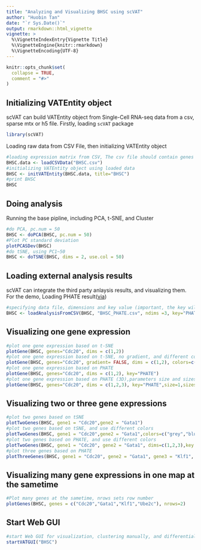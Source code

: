 ```yaml
---
title: "Analyzing and Visualizing BHSC using scVAT"
author: "Huobin Tan"
date: "`r Sys.Date()`"
output: rmarkdown::html_vignette
vignette: >
  %\VignetteIndexEntry{Vignette Title}
  %\VignetteEngine{knitr::rmarkdown}
  %\VignetteEncoding{UTF-8}
---
```


```r
knitr::opts_chunk$set(
  collapse = TRUE,
  comment = "#>"
)
```

## Initializing VATEntity object
scVAT can build VATEntity object from Single-Cell RNA-seq data from a csv, sparse mtx or h5 file. 
Firstly, loading `scVAT` package
```r
library(scVAT)
```
Loading raw data from CSV File, then initializing VATEntity object
```r
#loading expression matrix from CSV, The csv file should contain genes in the row and cells in the columns. 
BHSC.data <- loadCSVData("BHSC.csv")
#initializing VATEntity object using loaded data
BHSC <- initVATEntity(BHSC.data, title="BHSC")
#print BHSC
BHSC
```

## Doing analysis

Running the base pipline, including PCA, t-SNE, and Cluster
```r
#do PCA, pc.num = 50
BHSC <- doPCA(BHSC, pc.num = 50)
#Plot PC standard deviation
plotPCASDev(BHSC)
#do tSNE, using PC1~50
BHSC <- doTSNE(BHSC, dims = 2, use.col = 50)
```


## Loading external analysis results
scVAT can integrate the third party anlaysis results, and visualizing them.
For the demo, Loading PHATE result([via](http://biorxiv.org/content/early/2017/03/24/120378))
```r
#specifying data file, dimensions and key value (important, the key will be used later)
BHSC <- loadAnalysisFromCSV(BHSC, "BHSC_PHATE.csv", ndims =3, key="PHATE")
```

## Visualizing one gene expression

```r
#plot one gene expression based on t-SNE
plotGene(BHSC, genes="Cdc20", dims = c(1,2))
#plot one gene expression based on t-SNE, no gradient, and different colors
plotGene(BHSC, genes="Cdc20", gradient= FALSE, dims = c(1,2), colors=c("grey","red"))
#plot one gene expression based on PHATE
plotGene(BHSC, genes="Cdc20", dims = c(1,2), key="PHATE")
#plot one gene expression based on PHATE (3D),parameters size and sizes set point size for 3D maps
plotGene(BHSC, genes="Cdc20", dims = c(1,2,3), key="PHATE",size=1,sizes=c(1,5))
```

## Visualizing two or three gene expressions
```r
#plot two genes based on tSNE
plotTwoGenes(BHSC, gene1 = "Cdc20",gene2 = "Gata1")
#plot two genes based on tSNE, and use different colors
plotTwoGenes(BHSC, gene1 = "Cdc20",gene2 = "Gata1",colors=c("grey","blue","red","black"))
#plot two genes based on PHATE, and use different colors
plotTwoGenes(BHSC, gene1 = "Cdc20", gene2 = "Gata1", dims=c(1,2,3),key = "PHATE", size=1, sizes=c(1,5))
#plot three genes based on PHATE
plotThreeGenes(BHSC, gene1 = "Cdc20", gene2 = "Gata1", gene3 = "Klf1", dims=c(1:3),key="PHATE", size =1, sizes = c(1,5))
```

## Visualizing many gene expressions in one map at the sametime
```r
#Plot many genes at the sametime, nrows sets row number
plotGenes(BHSC, genes = c("Cdc20","Gata1","Klf1","Ube2c"), nrows=2)
```

## Start Web GUI
```r
#start Web GUI for visualization, clustering manually, and differential analysis
startVATGUI("BHSC")
```
